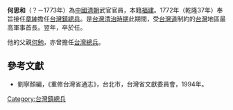 '''何思和'''（？－1773年）為[[中國|中國]][[清朝|清朝]]武官官員，本籍[[福建|福建]]。1772年（乾隆37年）奉旨接任[[章紳|章紳]]擔任[[台灣鎮|台灣鎮]][[總兵|總兵]]。是[[台灣清治時期|台灣清治時期]]此期間，受[[台灣道|台灣道]]制約的[[台灣|台灣]]地區最高軍事首長。翌年，卒於任。

他的父親[[何勉|何勉]]，亦曾擔任[[台灣總兵|台灣總兵]]。

{{start box}}
{{s-before|[[章紳|章紳]]}}
{{s-title|[[台灣鎮總兵|台灣鎮總兵]]|1772年上任}}
{{s-after|[[金蟾桂|金蟾桂]]}}
{{end box}}
==參考文獻==
*劉寧顏編，《重修台灣省通志》，台北市，台灣省文獻委員會，1994年。

[[Category:台灣鎮總兵|Category:台灣鎮總兵]]